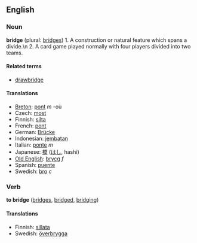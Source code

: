 ==English==
=== Noun ===
'''bridge''' (plural: [[bridges]])
1. A construction or natural feature which spans a divide.\n
2. A card game played normally with four players divided into two teams.

==== Related terms ====
*[[drawbridge]]

==== Translations ====
*[[Breton]]: [[pont]] ''m'' -où
*Czech: [[most]]
*Finnish: [[silta]]
*French: [[pont]]
*German: [[Brücke]]
*Indonesian: [[jembatan]]
*Italian: [[ponte]] ''m''
*Japanese: [[橋]] ([[はし]], hashi)
*[[Old English]]: [[brycg]] ''f''
*Spanish: [[puente]]
*Swedish: [[bro]] ''c''

===Verb===
'''to bridge''' ([[bridges]], [[bridged]], [[bridging]])

====Translations====
*Finnish: [[sillata]]
*Swedish: [[överbrygga]] <!---??--->